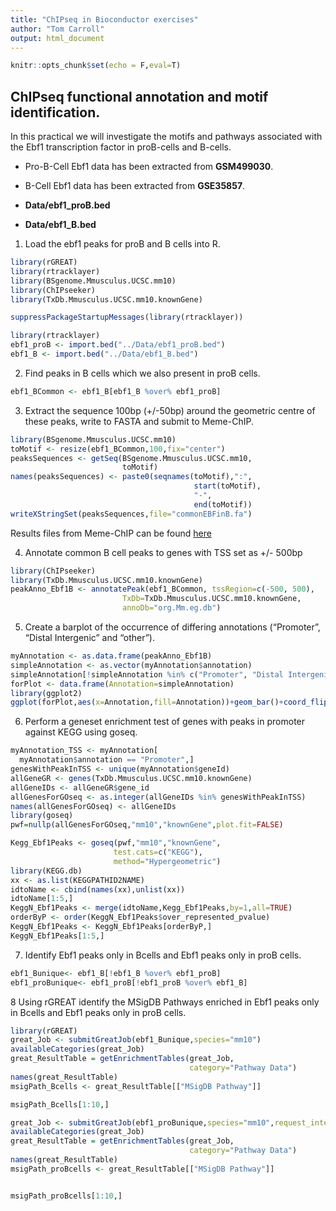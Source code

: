 ```yaml
---
title: "ChIPseq in Bioconductor exercises"
author: "Tom Carroll"
output: html_document
---
```


```r
knitr::opts_chunk$set(echo = F,eval=T)
```


## ChIPseq functional annotation and motif identification.

In this practical we will investigate the motifs and pathways associated with the Ebf1 transcription factor in proB-cells  and B-cells.

* Pro-B-Cell Ebf1 data has been extracted from **GSM499030**.
* B-Cell Ebf1 data has been extracted from **GSE35857**.

* **Data/ebf1_proB.bed**
* **Data/ebf1_B.bed**

1. Load the ebf1 peaks for proB and B cells into R.

```r
library(rGREAT)
library(rtracklayer)
library(BSgenome.Mmusculus.UCSC.mm10)
library(ChIPseeker)
library(TxDb.Mmusculus.UCSC.mm10.knownGene)
```

```r
suppressPackageStartupMessages(library(rtracklayer))

library(rtracklayer)
ebf1_proB <- import.bed("../Data/ebf1_proB.bed")
ebf1_B <- import.bed("../Data/ebf1_B.bed")
```

2. Find peaks in B cells which we also present in proB cells.

```r
ebf1_BCommon <- ebf1_B[ebf1_B %over% ebf1_proB]

```

3. Extract the sequence 100bp (+/-50bp) around the geometric centre of these peaks, write to FASTA and submit to Meme-ChIP.

```r
library(BSgenome.Mmusculus.UCSC.mm10)
toMotif <- resize(ebf1_BCommon,100,fix="center")
peaksSequences <- getSeq(BSgenome.Mmusculus.UCSC.mm10,
                         toMotif)
names(peaksSequences) <- paste0(seqnames(toMotif),":",
                                         start(toMotif),
                                         "-",
                                         end(toMotif))
writeXStringSet(peaksSequences,file="commonEBFinB.fa")

```

Results files from Meme-ChIP can be found [here](http://rockefelleruniversity.github.io/ebf1_motif/meme-chip.html)

4. Annotate common B cell peaks to genes with TSS set as +/- 500bp

```r
library(ChIPseeker)
library(TxDb.Mmusculus.UCSC.mm10.knownGene)
peakAnno_Ebf1B <- annotatePeak(ebf1_BCommon, tssRegion=c(-500, 500), 
                         TxDb=TxDb.Mmusculus.UCSC.mm10.knownGene, 
                         annoDb="org.Mm.eg.db")
```

5. Create a barplot of the occurrence of differing annotations ("Promoter", "Distal Intergenic"  and "other"). 

```r
myAnnotation <- as.data.frame(peakAnno_Ebf1B)
simpleAnnotation <- as.vector(myAnnotation$annotation)
simpleAnnotation[!simpleAnnotation %in% c("Promoter", "Distal Intergenic")] <- "other"
forPlot <- data.frame(Annotation=simpleAnnotation)
library(ggplot2)
ggplot(forPlot,aes(x=Annotation,fill=Annotation))+geom_bar()+coord_flip()+theme_bw()+ggtitle("Simple distribution of B-cell Ebf1 binding sites")
```

6. Perform a geneset enrichment test of genes with peaks in promoter against KEGG using goseq.

```r
myAnnotation_TSS <- myAnnotation[
  myAnnotation$annotation == "Promoter",]
genesWithPeakInTSS <- unique(myAnnotation$geneId)
allGeneGR <- genes(TxDb.Mmusculus.UCSC.mm10.knownGene)
allGeneIDs <- allGeneGR$gene_id
allGenesForGOseq <- as.integer(allGeneIDs %in% genesWithPeakInTSS)
names(allGenesForGOseq) <- allGeneIDs
library(goseq)
pwf=nullp(allGenesForGOseq,"mm10","knownGene",plot.fit=FALSE)

Kegg_Ebf1Peaks <- goseq(pwf,"mm10","knownGene",
                       test.cats=c("KEGG"),
                       method="Hypergeometric")
library(KEGG.db)
xx <- as.list(KEGGPATHID2NAME)
idtoName <- cbind(names(xx),unlist(xx))
idtoName[1:5,]
KeggN_Ebf1Peaks <- merge(idtoName,Kegg_Ebf1Peaks,by=1,all=TRUE)
orderByP <- order(KeggN_Ebf1Peaks$over_represented_pvalue)
KeggN_Ebf1Peaks <- KeggN_Ebf1Peaks[orderByP,]
KeggN_Ebf1Peaks[1:5,]
```

7. Identify Ebf1 peaks  only in Bcells and Ebf1 peaks only in proB cells.


```r
ebf1_Bunique<- ebf1_B[!ebf1_B %over% ebf1_proB]
ebf1_proBunique<- ebf1_proB[!ebf1_proB %over% ebf1_B]

```

8 Using rGREAT identify the MSigDB Pathways enriched in Ebf1 peaks  only in Bcells and Ebf1 peaks only in proB cells.


```r
library(rGREAT)
great_Job <- submitGreatJob(ebf1_Bunique,species="mm10")
availableCategories(great_Job)
great_ResultTable = getEnrichmentTables(great_Job,
                                        category="Pathway Data")
names(great_ResultTable)
msigPath_Bcells <- great_ResultTable[["MSigDB Pathway"]]

msigPath_Bcells[1:10,]

great_Job <- submitGreatJob(ebf1_proBunique,species="mm10",request_interval=1)
availableCategories(great_Job)
great_ResultTable = getEnrichmentTables(great_Job,
                                        category="Pathway Data")
names(great_ResultTable)
msigPath_proBcells <- great_ResultTable[["MSigDB Pathway"]]


msigPath_proBcells[1:10,]
```
